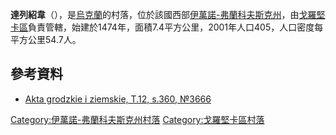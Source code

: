 {{coord|48|47|15|N|25|28|55|E|scale:30000|display=title}}

'''達列紹韋'''（{{lang-uk|Далешове}}），是[[烏克蘭|烏克蘭]]的村落，位於該國西部[[伊萬諾-弗蘭科夫斯克州|伊萬諾-弗蘭科夫斯克州]]，由[[戈羅堅卡區|戈羅堅卡區]]負責管轄，始建於1474年，面積7.4平方公里，2001年人口405，人口密度每平方公里54.7人。

==參考資料==
*[http://polona.pl/item/665606/190/ Akta grodzkie i ziemskie, T.12, s.360, №3666] {{ref-la}}

{{DEFAULTSORT:Далешове}}
[[Category:伊萬諾-弗蘭科夫斯克州村落|Category:伊萬諾-弗蘭科夫斯克州村落]]
[[Category:戈羅堅卡區村落|Category:戈羅堅卡區村落]]


{{IvanoFrankivsk-geo-stub}}